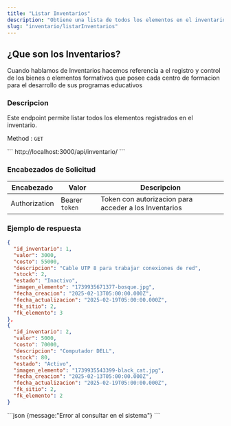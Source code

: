 ```yaml
---
title: "Listar Inventarios"
description: "Obtiene una lista de todos los elementos en el inventario."
slug: "inventario/listarInventarios"
---
```


<h2>¿Que son los Inventarios?</h2>

Cuando hablamos de Inventarios hacemos referencia a el registro y control de los bienes o elementos formativos que posee cada centro de formacion para el desarrollo de sus programas educativos 

<h3>Descripcion</h3>

Este endpoint permite listar todos los elementos registrados en el inventario.

Method : `GET`

<Tabs>
  <TabItem label="Endpoint">
  ```
  http://localhost:3000/api/inventario/
  ```
  </TabItem>
</Tabs>


<h3>Encabezados de Solicitud</h3>

| Encabezado | Valor | Descripcion
|----------|-------| -------
| Authorization |  Bearer `token` | Token con autorizacion para acceder a los Inventarios


<h3>Ejemplo de respuesta</h3>

<Tabs>
  <TabItem label="Status 200">

  ```json
 {
    "id_inventario": 1,
    "valor": 3000,
    "costo": 55000,
    "descripcion": "Cable UTP 8 para trabajar conexiones de red",
    "stock": 2,
    "estado": "Inactivo",
    "imagen_elemento": "1739935671377-bosque.jpg",
    "fecha_creacion": "2025-02-13T05:00:00.000Z",
    "fecha_actualizacion": "2025-02-19T05:00:00.000Z",
    "fk_sitio": 2,
    "fk_elemento": 3
  },
  {
    "id_inventario": 2,
    "valor": 5000,
    "costo": 70000,
    "descripcion": "Computador DELL",
    "stock": 80,
    "estado": "Activo",
    "imagen_elemento": "1739935543399-black_cat.jpg",
    "fecha_creacion": "2025-02-13T05:00:00.000Z",
    "fecha_actualizacion": "2025-02-19T05:00:00.000Z",
    "fk_sitio": 2,
    "fk_elemento": 2
  }
```
  </TabItem>

  <TabItem label="Status 500">
  ```json
  {message:"Error al consultar en el sistema"}
  ```
  </TabItem>
</Tabs>


